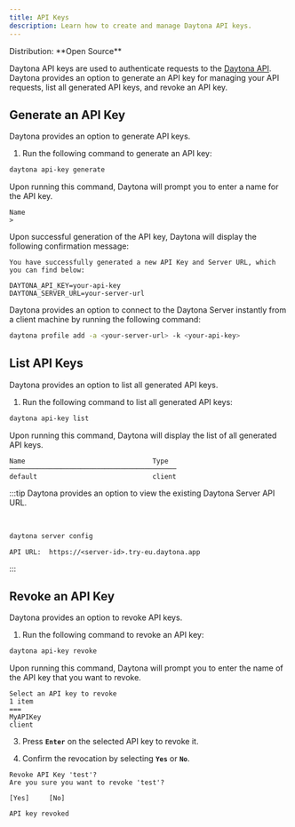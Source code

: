 ```yaml
---
title: API Keys
description: Learn how to create and manage Daytona API keys.
---
```



<Label>
  Distribution: **Open Source**
</Label>

Daytona API keys are used to authenticate requests to the [Daytona API](/docs/en/tools/api). Daytona provides an option to generate an API key for managing your API requests, list all generated API keys, and revoke an API key.

## Generate an API Key

Daytona provides an option to generate API keys.

1. Run the following command to generate an API key:

```bash
daytona api-key generate
```

Upon running this command, Daytona will prompt you to enter a name for the API key.

```text
Name
>
```

Upon successful generation of the API key, Daytona will display the following confirmation message:

```text
You have successfully generated a new API Key and Server URL, which you can find below:

DAYTONA_API_KEY=your-api-key
DAYTONA_SERVER_URL=your-server-url
```

Daytona provides an option to connect to the Daytona Server instantly from a client machine by running the following command:

```bash
daytona profile add -a <your-server-url> -k <your-api-key>
```

## List API Keys

Daytona provides an option to list all generated API keys.

1. Run the following command to list all generated API keys:

```bash
daytona api-key list
```

Upon running this command, Daytona will display the list of all generated API keys.

```text
Name                                Type
──────────────────────────────────────────
default                             client
```

:::tip
Daytona provides an option to view the existing Daytona Server API URL.

<br />

```bash
daytona server config
```

```text
API URL:  https://<server-id>.try-eu.daytona.app
```

:::

## Revoke an API Key

Daytona provides an option to revoke API keys.

1. Run the following command to revoke an API key:

```bash
daytona api-key revoke
```

Upon running this command, Daytona will prompt you to enter the name of the API key that you want to revoke.

```text
Select an API key to revoke
1 item
===
MyAPIKey
client
```

3. Press **`Enter`** on the selected API key to revoke it.

4. Confirm the revocation by selecting **`Yes`** or **`No`**.

```text
Revoke API Key 'test'?
Are you sure you want to revoke 'test'?

[Yes]     [No]
```

```text
API key revoked
```
